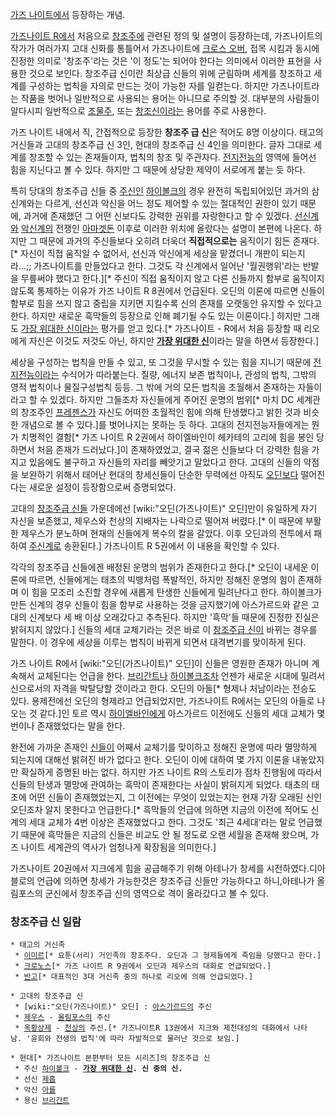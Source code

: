 [[가즈 나이트]]에서 등장하는 개념. 

[[가즈나이트 R]]에서 처음으로 [[창조주]]에 관련된 정의 및 설명이 등장하는데, 가즈나이트의 작가가 여러가지 고대 신화를 통틀어서 가즈나이트에 [[크로스 오버]], 접목 시킴과 동시에 진정한 의미로 '창조주'라는 것은 '이 정도'는 되어야 한다는 의미에서 이러한 표현을 사용한 것으로 보인다. 창조주급 신이란 최상급 신들의 위에 군림하며 세계를 창조하고 세계를 구성하는 법칙을 자의로 만드는 것이 가능한 자를 일컫는다. 하지만 가즈나이트라는 작품을 벗어나 일반적으로 사용되는 용어는 아니므로 주의할 것. 대부분의 사람들이 알다시피 일반적으로 [[조물주]], 또는 [[창조신]]이라는 용어를 주로 사용한다.

가즈 나이트 내에서 직, 간접적으로 등장한 '''창조주 급 신'''은 적어도 8명 이상이다. 태고의 거신들과 고대의 창조주급 신 3인, 현대의 창조주급 신 4인을 의미한다. 글자 그대로 세계를 창조할 수 있는 존재들이자, 법칙의 창조 및 주관자다. [[전지전능]]의 영역에 들어선 힘을 지닌다고 볼 수 있다. 하지만 그 때문에 상당한 제약이 서로에게 붙는 듯 하다. 

특히 당대의 창조주급 신들 중 [[주신]]인 [[하이볼크]]의 경우 완전히 독립되어있던 과거의 삼신계와는 다르게, 선신과 악신을 어느 정도 제어할 수 있는 절대적인 권한이 있기 때문에, 과거에 존재했던 그 어떤 신보다도 강력한 권위를 자랑한다고 할 수 있겠다. [[선신계]]와 [[악신계]]의 전쟁인 [[아마겟돈]] 이후로 이러한 위치에 올랐다는 설명이 본편에 나온다. 하지만 그 때문에 과거의 주신들보다 오히려 더욱더 '''직접적으로는''' 움직이기 힘든 존재다.[* 자신이 직접 움직일 수 없어서, 선신과 악신에게 세상을 맡겼더니 개판이 되는지라...;; 가즈나이트를 만들었다고 한다. 그것도 각 신계에서 일어난 '월권행위'라는 반발을 무릎써야 했다고 한다.][* 주신이 직접 움직이지 않고 다른 신들까지 함부로 움직이지 않도록 통제하는 이유가 가즈 나이트 R 8권에서 언급된다. 오딘의 이론에 따르면 신들이 함부로 힘을 쓰지 않고 중립을 지키면 지킬수록 신의 존재를 오랫동안 유지할 수 있다고 한다. 하지만 새로운 흑막들의 등장으로 인해 폐기될 수도 있는 이론이다.] 하지만 그래도 [[가장 위대한 신]]이라는 평가를 얻고 있다.[* 가즈나이트 - R에서 처음 등장할 때 리오에게 자신은 이것도 저것도 아닌, 하지만 '''[[가장 위대한 신]]'''이라는 말을 하면서 등장한다.] 

세상을 구성하는 법칙을 만들 수 있고, 또 그것을 무시할 수 있는 힘을 지니기 때문에 [[전지전능]]이라는 수식어가 따라붙는다. 질량, 에너지 보존 법칙이나, 관성의 법칙, 그밖의 영적 법칙이나 물질구성법칙 등등. 그 밖에 거의 모든 법칙을 초월해서 존재하는 자들이라고 할 수 있겠다. 하지만 그들조차 자신들에게 주어진 운명의 범위[* 마치 DC 세계관의 창조주인 [[프레젠스]]가 자신도 어떠한 초월적인 힘에 의해 탄생했다고 밝힌 것과 비슷한 개념으로 볼 수 있다.]를 벗어나지는 못하는 듯 하다. 고대의 전지전능자들에게는 뭔가 치명적인 결함[* 가즈 나이트 R 2권에서 하이엘바인이 헤카테의 고리에 힘을 봉인 당하면서 처음 존재가 드러났다.]이 존재하였었고, 결국 젊은 신들보다 더 강력한 힘을 가지고 있음에도 불구하고 자신들의 자리를 빼앗기고 말았다고 한다. 고대의 신들의 약점을 보완하기 위해서 태어난 현대의 창세신들이 단순한 무력에선 아직도 [[오딘]]보다 떨어진다는 새로운 설정이 등장함으로써 증명되었다. 

고대의 [[창조주급 신]]들 가운데에선 [wiki:"오딘(가즈나이트)" 오딘]만이 유일하게 자기 자신을 보존했고, 제우스와 천상의 지배자는 나락으로 떨어져 버렸다.[* 이 때문에 부활한 제우스가 분노하며 현재의 신들에게 복수의 칼을 갈았다. 이후 오딘과의 전투에서 패하여 [[주신계]]로 송환된다.] 가즈나이트 R 5권에서 이 내용을 확인할 수 있다. 

각각의 창조주급 신들에겐 배정된 운명의 범위가 존재한다고 한다.[* 오딘이 내세운 이론에 따르면, 신들에게는 태초의 빅뱅처럼 폭발적인, 하지만 정해진 운명의 힘이 존재하며 이 힘을 모조리 소진할 경우에 새롭게 탄생한 신들에게 밀려난다고 한다. 하이볼크가 만든 신계의 경우 신들이 힘을 함부로 사용하는 것을 금지했기에 아스가르드와 같은 고대의 신계보다 세 배 이상 오래갔다고 추측된다. 하지만 '흑막'들 때문에 진정한 진실은 밝혀지지 않았다.] 신들의 세대 교체기라는 것은 바로 이 [[창조주급 신]]이 바뀌는 경우를 말한다. 이 경우에 세상을 이루는 법칙이 바뀌게 되면서 대격변기를 맞이하게 된다.

가즈 나이트 R에서 [wiki:"오딘(가즈나이트)" 오딘]이 신들은 영원한 존재가 아니며 계속해서 교체된다는 언급을 한다. [[브리간트]]나 [[하이볼크]]조차 언젠가 새로운 시대에 밀려서 신으로서의 자격을 박탈당할 것이라고 한다. 오딘의 아들[* 형제나 처남이라는 전승도 있다. 용제전에선 오딘의 형제라고 언급되었지만, 가즈나이트 R에서는 오딘의 아들로 나오는 것 같다.]인 토르 역시 [[하이엘바인]]에게 아스가르드 이전에도 신들의 세대 교체가 몇번이나 존재했었다는 말을 한다.

완전에 가까운 존재인 [[신]]들이 어째서 교체기를 맞이하고 정해진 운명에 따라 멸망하게 되는지에 대해선 밝혀진 바가 없다고 한다. 오딘이 이에 대하여 몇 가지 이론을 내놓았지만 확실하게 증명된 바는 없다. 하지만 가즈 나이트 R의 스토리가 점차 진행됨에 따라서 신들의 탄생과 멸망에 관여하는 흑막이 존재한다는 사실이 밝혀지게 되었다. 태초의 태초에 어떤 신들이 존재했었는지, 그 이전에는 무엇이 있었는지는 현재 가장 오래된 신인 오딘조차 알지 못한다고 언급한다.[* 흑막들의 언급에 의하면 지금의 이전에 적어도 신계의 세대 교체가 4번 이상은 존재했었다고 한다. 그것도 '최근 4세대'라는 말로 언급했기 때문에 흑막들은 지금의 신들은 비교도 안 될 정도로 오랜 세월을 존재해 왔으며, 가즈 나이트 세계관의 역사가 엄청나게 확장됨을 의미한다.]

가즈나이트 20권에서 지크에게 힘을 공급해주기 위해 아테나가 창세를 시전하였다.디아블로의 언급에 의하면 창세가 가능한것은 창조주급 신들만 가능하다고 하니,아테나가 올림포스의 군신에서 창조주급 신의 영역으로 격이 올라갔다고 볼 수 있다.

=== 창조주급 신 일람 ===
 * 태고의 거신족
  * [[이미르]][* 요툰(서리) 거인족의 창조주다. 오딘과 그 형제들에게 죽임을 당했다고 한다.]
  * [[크로노스]][* 가즈 나이트 R 9권에서 오딘과 제우스의 대화로 언급되었다.]
  * [[반고]][* 대표적인 3대 거신족 중의 하나로 리오에 의해 언급되었다.] 

 * 고대의 창조주급 신
  * [wiki:"오딘(가즈나이트)" 오딘] : [[아스가르드]]의 주신 
  * [[제우스]] - [[올림포스]]의 주신
  * [[옥황상제]] - [[천상]]의 주신.[* 가즈나이트R 13권에서 지크와 제천대성의 대화에서 나타남. '윤회와 전생의 법칙'에 따라 자발적으로 물러난 것으로 보임.] 

 * 현대[* 가즈나이트 본편부터 모든 시리즈]의 창조주급 신
  * 주신 [[하이볼크]] - '''[[가장 위대한 신]].''' '''신 중의 신.'''
  * 선신 [[제홉]]
  * 악신 [[아롤]]
  * 용신 [[브리간트]]
